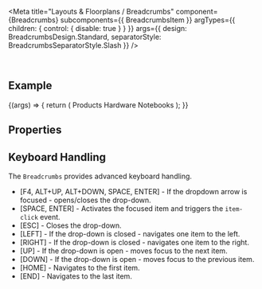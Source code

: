 
<Meta
  title="Layouts & Floorplans / Breadcrumbs"
  component={Breadcrumbs}
  subcomponents={{ BreadcrumbsItem }}
  argTypes={{
    children: { control: { disable: true } }
  }}
  args={{
    design: BreadcrumbsDesign.Standard,
    separatorStyle: BreadcrumbsSeparatorStyle.Slash
  }}
/>

<DocsHeader />

<br />

## Example

<Canvas>
  <Story name="Default">
    {(args) => {
      return (
        <Breadcrumbs {...args}>
          <BreadcrumbsItem>Products</BreadcrumbsItem>
          <BreadcrumbsItem>Hardware</BreadcrumbsItem>
          <BreadcrumbsItem>Notebooks</BreadcrumbsItem>
        </Breadcrumbs>
      );
    }}
  </Story>
</Canvas>

## Properties

<ArgsTable story="." />

## Keyboard Handling

The `Breadcrumbs` provides advanced keyboard handling.

- \[F4, ALT+UP, ALT+DOWN, SPACE, ENTER\] - If the dropdown arrow is focused - opens/closes the drop-down.
- \[SPACE, ENTER\] - Activates the focused item and triggers the `item-click` event.
- \[ESC\] - Closes the drop-down.
- \[LEFT\] - If the drop-down is closed - navigates one item to the left.
- \[RIGHT\] - If the drop-down is closed - navigates one item to the right.
- \[UP\] - If the drop-down is open - moves focus to the next item.
- \[DOWN\] - If the drop-down is open - moves focus to the previous item.
- \[HOME\] - Navigates to the first item.
- \[END\] - Navigates to the last item.
